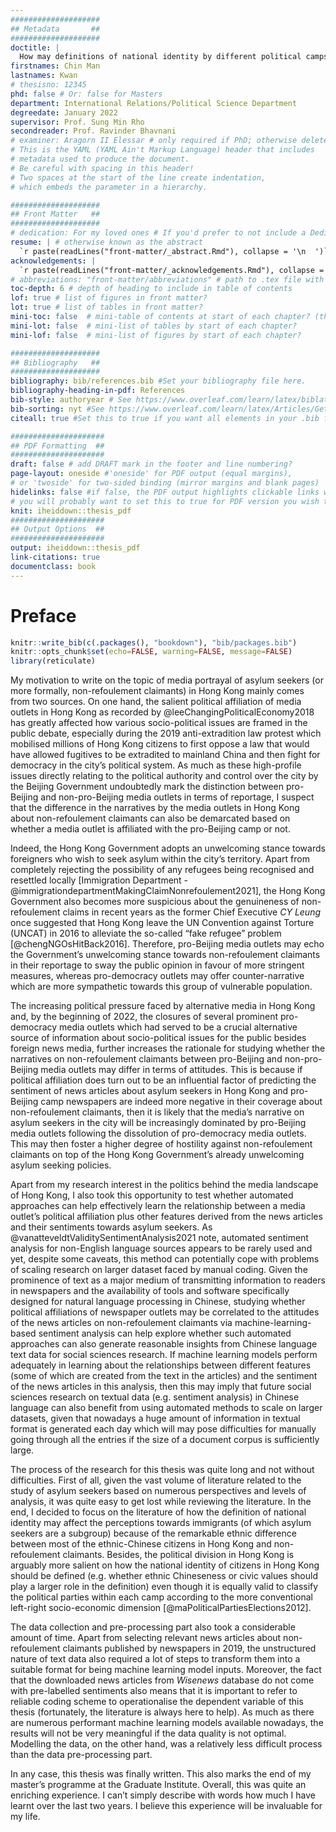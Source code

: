 ```yaml
---
####################
## Metadata       ##
####################
doctitle: |
  How may definitions of national identity by different political camps relate to their attitudes towards asylum seekers? Using XGBoost to analyse newspaper articles in Hong Kong in 2019
firstnames: Chin Man
lastnames: Kwan
# thesisno: 12345
phd: false # Or: false for Masters
department: International Relations/Political Science Department
degreedate: January 2022
supervisor: Prof. Sung Min Rho
secondreader: Prof. Ravinder Bhavnani
# examiner: Aragorn II Elessar # only required if PhD; otherwise delete or comment out
# This is the YAML (YAML Ain't Markup Language) header that includes 
# metadata used to produce the document. 
# Be careful with spacing in this header!
# Two spaces at the start of the line create indentation,
# which embeds the parameter in a hierarchy.

####################
## Front Matter   ##
####################
# dedication: For my loved ones # If you'd prefer to not include a Dedication, for example, simply delete the section entirely, or silence them (add # before each line). 
resume: | # otherwise known as the abstract
  `r paste(readLines("front-matter/_abstract.Rmd"), collapse = '\n  ')`
acknowledgements: |
  `r paste(readLines("front-matter/_acknowledgements.Rmd"), collapse = '\n  ')`
# abbreviations: "front-matter/abbreviations" # path to .tex file with abbreviations
toc-depth: 6 # depth of heading to include in table of contents
lof: true # list of figures in front matter?
lot: true # list of tables in front matter?
mini-toc: false  # mini-table of contents at start of each chapter? (this just prepares it; you must also add \minitoc after the chapter titles)
mini-lot: false  # mini-list of tables by start of each chapter?
mini-lof: false  # mini-list of figures by start of each chapter?

####################
## Bibliography   ##
####################
bibliography: bib/references.bib #Set your bibliography file here.
bibliography-heading-in-pdf: References
bib-style: authoryear # See https://www.overleaf.com/learn/latex/biblatex_citation_styles for a list of the commonly used built-in citations styles of biblatex.
bib-sorting: nyt #See https://www.overleaf.com/learn/latex/Articles/Getting_started_with_BibLaTeX for different bibliography sorting options.
citeall: true #Set this to true if you want all elements in your .bib file to appear in your bibliography (i.e. all R-packages you used).

#####################
## PDF Formatting  ##
#####################
draft: false # add DRAFT mark in the footer and line numbering?
page-layout: oneside #'oneside' for PDF output (equal margins), 
# or 'twoside' for two-sided binding (mirror margins and blank pages) 
hidelinks: false #if false, the PDF output highlights clickable links with a colored border 
# you will probably want to set this to true for PDF version you wish to physically print
knit: iheiddown::thesis_pdf
#####################
## Output Options  ##
#####################
output: iheiddown::thesis_pdf
link-citations: true
documentclass: book
---
```


# Preface {.unnumbered}

```{=html}
<!-- 
The {.unnumbered} option here means that the introduction will be 
"Chapter 0." You can also use {-} for no numbers on chapters.
-->
```
<!-- This chunk creates automatically a .bib file to cite the loaded packages in the bibliography. Do not forget to set "citeall" to true in the bibliography section of the YAML header if you want all packages to be cited even if you did not mention them in the body of the text.-->

```r
knitr::write_bib(c(.packages(), "bookdown"), "bib/packages.bib")
knitr::opts_chunk$set(echo=FALSE, warning=FALSE, message=FALSE)
library(reticulate)
```

My motivation to write on the topic of media portrayal of asylum seekers (or more formally, non-refoulement claimants) in Hong Kong mainly comes from two sources. On one hand, the salient political affiliation of media outlets in Hong Kong as recorded by @leeChangingPoliticalEconomy2018 has greatly affected how various socio-political issues are framed in the public debate, especially during the 2019 anti-extradition law protest which mobilised millions of Hong Kong citizens to first oppose a law that would have allowed fugitives to be extradited to mainland China and then fight for democracy in the city's political system. As much as these high-profile issues directly relating to the political authority and control over the city by the Beijing Government undoubtedly mark the distinction between pro-Beijing and non-pro-Beijing media outlets in terms of reportage, I suspect that the difference in the narratives by the media outlets in Hong Kong about non-refoulement claimants can also be demarcated based on whether a media outlet is affiliated with the pro-Beijing camp or not.

Indeed, the Hong Kong Government adopts an unwelcoming stance towards foreigners who wish to seek asylum within the city's territory. Apart from completely rejecting the possibility of any refugees being recognised and resettled locally [Immigration Department -@immigrationdepartmentMakingClaimNonrefoulement2021], the Hong Kong Government also becomes more suspicious about the genuineness of non-refoulement claims in recent years as the former Chief Executive *CY Leung* once suggested that Hong Kong leave the UN Convention against Torture (UNCAT) in 2016 to alleviate the so-called "fake refugee" problem [@chengNGOsHitBack2016]. Therefore, pro-Beijing media outlets may echo the Government's unwelcoming stance towards non-refoulement claimants in their reportage to sway the public opinion in favour of more stringent measures, whereas pro-democracy outlets may offer counter-narrative which are more sympathetic towards this group of vulnerable population.

The increasing political pressure faced by alternative media in Hong Kong and, by the beginning of 2022, the closures of several prominent pro-democracy media outlets which had served to be a crucial alternative source of information about socio-political issues for the public besides foreign news media, further increases the rationale for studying whether the narratives on non-refoulement claimants between pro-Beijing and non-pro-Beijing media outlets may differ in terms of attitudes. This is because if political affiliation does turn out to be an influential factor of predicting the sentiment of news articles about asylum seekers in Hong Kong and pro-Beijing camp newspapers are indeed more negative in their coverage about non-refoulement claimants, then it is likely that the media's narrative on asylum seekers in the city will be increasingly dominated by pro-Beijing media outlets following the dissolution of pro-democracy media outlets. This may then foster a higher degree of hostility against non-refoulement claimants on top of the Hong Kong Government's already unwelcoming asylum seeking policies.

Apart from my research interest in the politics behind the media landscape of Hong Kong, I also took this opportunity to test whether automated approaches can help effectively learn the relationship between a media outlet's political affiliation plus other features derived from the news articles and their sentiments towards asylum seekers. As @vanatteveldtValiditySentimentAnalysis2021 note, automated sentiment analysis for non-English language sources appears to be rarely used and yet, despite some caveats, this method can potentially cope with problems of scaling research on larger dataset faced by manual coding. Given the prominence of text as a major medium of transmitting information to readers in newspapers and the availability of tools and software specifically designed for natural language processing in Chinese, studying whether political affiliations of newspaper outlets may be correlated to the attitudes of the news articles on non-refoulement claimants via machine-learning-based sentiment analysis can help explore whether such automated approaches can also generate reasonable insights from Chinese language text data for social sciences research. If machine learning models perform adequately in learning about the relationships between different features (some of which are created from the text in the articles) and the sentiment of the news articles in this analysis, then this may imply that future social sciences research on textual data (e.g. sentiment analysis) in Chinese language can also benefit from using automated methods to scale on larger datasets, given that nowadays a huge amount of information in textual format is generated each day which will may pose difficulties for manually going through all the entries if the size of a document corpus is sufficiently large.

The process of the research for this thesis was quite long and not without difficulties. First of all, given the vast volume of literature related to the study of asylum seekers based on numerous perspectives and levels of analysis, it was quite easy to get lost while reviewing the literature. In the end, I decided to focus on the literature of how the definition of national identity may affect the perceptions towards immigrants (of which asylum seekers are a subgroup) because of the remarkable ethnic difference between most of the ethnic-Chinese citizens in Hong Kong and non-refoulement claimants. Besides, the political division in Hong Kong is arguably more salient on how the national identity of citizens in Hong Kong should be defined (e.g. whether ethnic Chineseness or civic values should play a larger role in the definition) even though it is equally valid to classify the political parties within each camp according to the more conventional left-right socio-economic dimension [@maPoliticalPartiesElections2012].

The data collection and pre-processing part also took a considerable amount of time. Apart from selecting relevant news articles about non-refoulement claimants published by newspapers in 2019, the unstructured nature of text data also required a lot of steps to transform them into a suitable format for being machine learning model inputs. Moreover, the fact that the downloaded news articles from *Wisenews* database do not come with pre-labelled sentiments also means that it is important to refer to reliable coding scheme to operationalise the dependent variable of this thesis (fortunately, the literature is always here to help). As much as there are numerous performant machine learning models available nowadays, the results will not be very meaningful if the data quality is not optimal. Modelling the data, on the other hand, was a relatively less difficult process than the data pre-processing part.

In any case, this thesis was finally written. This also marks the end of my master's programme at the Graduate Institute. Overall, this was quite an enriching experience. I can't simply describe with words how much I have learnt over the last two years. I believe this experience will be invaluable for my life.
